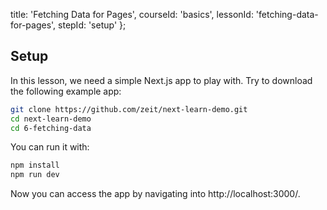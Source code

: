 
  title: 'Fetching Data for Pages',
  courseId: 'basics',
  lessonId: 'fetching-data-for-pages',
  stepId: 'setup'
};

## Setup

In this lesson, we need a simple Next.js app to play with. Try to download the following example app:

```bash
git clone https://github.com/zeit/next-learn-demo.git
cd next-learn-demo
cd 6-fetching-data
```

You can run it with:

```bash
npm install
npm run dev
```

Now you can access the app by navigating into http://localhost:3000/.

